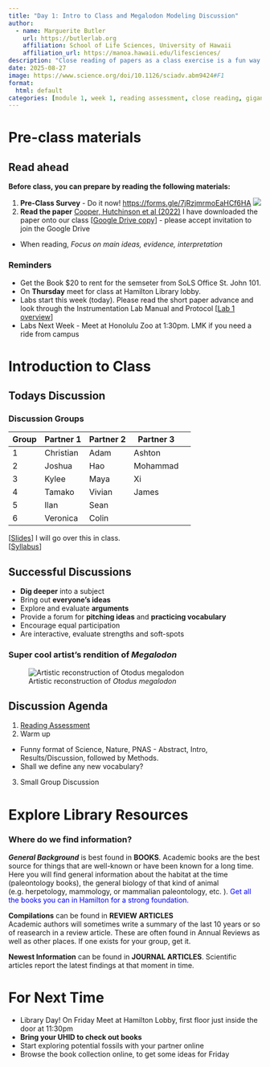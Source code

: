 ```yaml
---
title: "Day 1: Intro to Class and Megalodon Modeling Discussion"
author:
  - name: Marguerite Butler  
    url: https://butlerlab.org
    affiliation: School of Life Sciences, University of Hawaii
    affiliation_url: https://manoa.hawaii.edu/lifesciences/
description: "Close reading of papers as a class exercise is a fun way to improve comprehension and do better with writing and speaking"
date: 2025-08-27
image: https://www.science.org/doi/10.1126/sciadv.abm9424#F1
format: 
  html: default 
categories: [module 1, week 1, reading assessment, close reading, gigantism, size, morphology]
---
```


# Pre-class materials 

::: callout-note
## Read ahead

**Before class, you can prepare by reading the following materials:**

1. __Pre-Class Survey__ - Do it now! <https://forms.gle/7jRzjmrmoEaHCf6HA>
  ![](../../images/AnimalPhysSurveyQR.png)
2. __Read the paper__ [Cooper, Hutchinson et al (2022)](https://www.science.org/doi/10.1126/sciadv.abm9424) I have downloaded the paper onto our class \[[Google Drive copy](https://drive.google.com/drive/folders/1M8ygipZEd9OUdld45C4BGgfJw2KWUKYk)\] - please accept invitation to join the Google Drive
  - When reading, _Focus on main ideas, evidence, interpretation_
:::

### Reminders

- Get the Book $20 to rent for the semseter from SoLS Office St. John 101. 
- On __Thursday__ meet for class at Hamilton Library lobby.
- Labs start this week (today). Please read the short paper advance and look through the Instrumentation Lab Manual and Protocol \[[Lab 1 overview](../../labs/Lab1-heart-rate-and-data-analysis/Lab1.qmd)\]   
- Labs Next Week - Meet at Honolulu Zoo at 1:30pm. LMK if you need a ride from campus

# Introduction to Class

## Todays Discussion

### Discussion Groups

| Group | Partner 1 | Partner 2 | Partner 3 |
|----|----|----|----|----|
| 1 | Christian  | Adam  | Ashton |
| 2 | Joshua  | Hao  | Mohammad |
| 3 |  Kylee |  Maya | Xi |
| 4 |  Tamako |  Vivian | James |
| 5 |  Ilan |  Sean |  |
| 6 |  Veronica | Colin  |  |


\[[Slides](slides.qmd)\] I will go over this in class.   
\[[Syllabus](../../syllabus.qmd)\]

## Successful Discussions

- __Dig deeper__ into a subject
- Bring out __everyone's ideas__
- Explore and evaluate __arguments__
- Provide a forum for __pitching ideas__ and __practicing vocabulary__
- Encourage equal participation
- Are interactive, evaluate strengths and soft-spots

### Super cool artist's rendition of _Megalodon_

![Artistic reconstruction of _Otodus megalodon_](https://cdn.sci.news/images/enlarge10/image_11111e-Otodus-megalodon.jpg)


## Discussion Agenda

1. [Reading Assessment](ReadingAssessment-CooperEtAl2022-megalodon.pdf) 
2. Warm up
  - Funny format of Science, Nature, PNAS -  Abstract, Intro, Results/Discussion, followed by Methods. 
  - Shall we define any new vocabulary?
3. Small Group Discussion

<!---- ### Compact and Cancellous Bone

Bone structure is fascinating. As organisms get larger, bones provide structural support. But bones also grow and remodel, as well as provide bone marrow for the development of blood cells.  

The structural part is generally in the __compact bone__. The __cancellous__ bone is the spongy interior and in the joints.

![](../../images/BoneStructure.png)

![The head of a human femur](../../images/femur_head.png)
------>

# Explore Library Resources 

### Where do we find information?


___General Background___ is best found in __BOOKS__.
Academic books are the best source for things that are well-known or have been known for a long time. Here you will find general information about the habitat at the time (paleontology books), the general biology of that kind of animal (e.g. herpetology, mammology, or mammalian paleontology, etc. ). [Get all the books you can in Hamilton for a strong foundation.]{style="color: blue"} 

__Compilations__ can be found in __REVIEW ARTICLES__  
Academic authors will sometimes write a summary of the last 10 years or so of reasearch in a review article. These are often found in Annual Reviews as well as other places. If one exists for your group, get it. 

__Newest Information__ can be found in __JOURNAL ARTICLES__. 
Scientific articles report the latest findings at that moment in time. 


# For Next Time

- Library Day! On Friday Meet at Hamilton Lobby, first floor just inside the door at 11:30pm
- __Bring your UHID to check out books__ 
- Start exploring potential fossils with your partner online
- Browse the book collection online, to get some ideas for Friday 

